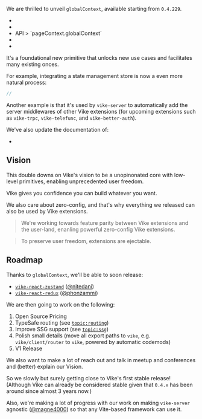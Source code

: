 
We are thrilled to unveil `globalContext`, available starting from `0.4.229`.
- <Link href="/globalContext" />
- <Link href="/getGlobalContext" />
- <Link href="/pageContext#globalContext">API > `pageContext.globalContext`</Link>
- <Link href="/onCreateGlobalContext" />
- <Link href="/onCreatePageContext" />

It's a foundational new primitive that unlocks new use cases and facilitates many existing onces.

For example, integrating <Link href="/store">a state management store</Link> is now a even more natural process:

```js
// 
```

Another example is that it's used by <Link href="/blog/vike-server">`vike-server`</Link> to automatically add the server middlewares of other <Link href="/extensions">Vike extensions</Link> (for upcoming extensions such as `vike-trpc`, `vike-telefunc`, and `vike-better-auth`).

We've also update the documentation of:
 - <Link href="/auth" />



## Vision

This double downs on Vike's vision to be a unopinonated core with low-level primitives, enabling unprecedented user freedom.

<QuoteTeam>Vike gives you confidence you can build whatever you want.</QuoteTeam>

We also care about zero-config, and that's why everything we released can also be used by Vike extensions.

> We're working towards feature parity between Vike extensions and the user-land, enanling powerful zero-config <Link href="/extensions">Vike extensions</Link>.

> To preserve user freedom, extensions are <Link href="/eject">ejectable</Link>.


## Roadmap

Thanks to `globalContext`, we'll be able to soon release:
- [`vike-react-zustand`](https://github.com/vikejs/vike-react/pull/171) ([@nitedani](https://github.com/nitedani))
- [`vike-react-redux`](https://github.com/vikejs/vike-react/pull/161) ([@phonzammi](https://github.com/phonzammi))

We are then going to work on the following:
1. <Link href="/pricing">Open Source Pricing</Link>
1. TypeSafe routing (see [`topic:routing`](https://github.com/vikejs/vike/issues?q=is%3Aissue%20state%3Aopen%20label%3Atopic%3Arouting))
1. Improve SSG support (see [`topic:ssg`](https://github.com/vikejs/vike/issues?q=is%3Aissue%20state%3Aopen%20label%3Atopic%3Assg))
1. Polish small details (move all export paths to `vike`, e.g. `vike/client/router` to `vike`, powered by automatic codemods)
1. V1 Release

We also want to make a lot of reach out and talk in meetup and conferences and (better) explain our Vision.

So we slowly but surely getting close to Vike's first stable release! (Although Vike can already be considered stable given that `0.4.x` has been around since almost 3 years now.)

Also, we're making a lot of progress with our work on <Link href="/blog/vike-server#sharing-with-other-frameworks">making `vike-server` agnostic</Link> ([@magne4000](https://github.com/magne4000)) so that any Vite-based framework can use it.
